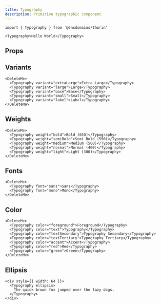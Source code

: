 ```yaml
---
title: Typography
description: Primitive typographic component
---
```


```tsx
import { Typography } from '@ensdomains/thorin'
```

```tsx expand=true live=true
<Typography>Hello World</Typography>
```

## Props

<PropsTable sourceLink={sourceLink} types={types} />

## Variants

```tsx live=true
<DeleteMe>
  <Typography variant="extraLarge">Extra Large</Typography>
  <Typography variant="large">Large</Typography>
  <Typography variant="base">Base</Typography>
  <Typography variant="small">Small</Typography>
  <Typography variant="label">Label</Typography>
</DeleteMe>
```

## Weights

```tsx live=true
<DeleteMe>
  <Typography weight="bold">Bold (650)</Typography>
  <Typography weight="semiBold">Semi Bold (550)</Typography>
  <Typography weight="medium">Medium (500)</Typography>
  <Typography weight="normal">Normal (400)</Typography>
  <Typography weight="light">Light (300)</Typography>
</DeleteMe>
```

## Fonts

```tsx live=true
<DeleteMe>
  <Typography font="sans">Sans</Typography>
  <Typography font="mono">Mono</Typography>
</DeleteMe>
```

## Color

```tsx live=true
<DeleteMe>
  <Typography color="foreground">Foreground</Typography>
  <Typography color="text">Typography</Typography>
  <Typography color="textSecondary">Typography Secondary</Typography>
  <Typography color="textTertiary">Typography Tertiary</Typography>
  <Typography color="accent">Accent</Typography>
  <Typography color="red">Red</Typography>
  <Typography color="green">Green</Typography>
</DeleteMe>
```

## Ellipsis

```tsx live=true
<div style={{ width: 64 }}>
  <Typography ellipsis>
    The quick brown fox jumped over the lazy dogs.
  </Typography>
</div>
```
